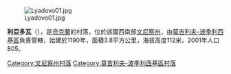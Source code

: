 {{coord|48|29|46|N|27|36|52|E|scale:30000|display=title}}

[[Image:Lyadovo01.jpg|right]]

'''利亞多瓦'''（{{lang-uk|Лядова}}），是[[烏克蘭|烏克蘭]]的村落，位於該國西南部[[文尼察州|文尼察州]]，由[[莫吉利夫-波季利西基區|莫吉利夫-波季利西基區]]負責管轄，始建於1190年，面積3.8平方公里，海拔高度112米，2001年人口805。

[[Category:文尼察州村落|Category:文尼察州村落]]
[[Category:莫吉利夫-波季利西基區村落|Category:莫吉利夫-波季利西基區村落]]


{{Vinnytsia-geo-stub}}